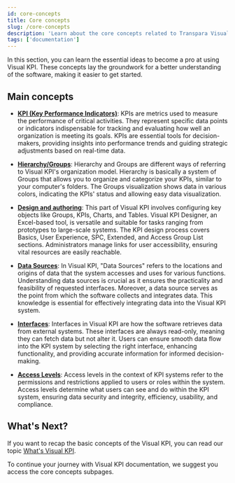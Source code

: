 ```yaml
---
id: core-concepts
title: Core concepts
slug: /core-concepts
description: 'Learn about the core concepts related to Transpara Visual KPI.'
tags: ['documentation']
---
```


In this section, you can learn the essential ideas to become a pro at using Visual KPI. These concepts lay the groundwork for a better understanding of the software, making it easier to get started.

## Main concepts 

- **[KPI (Key Performance Indicators)](./core-concepts/kpi)**: KPIs are metrics used to measure the performance of critical activities. They represent specific data points or indicators indispensable for tracking and evaluating how well an organization is meeting its goals. KPIs are essential tools for decision-makers, providing insights into performance trends and guiding strategic adjustments based on real-time data. 

- **[Hierarchy/Groups](./core-concepts/hierarchy)**: Hierarchy and Groups are different ways of referring to Visual KPI's organization model. Hierarchy is basically a system of Groups that allows you to organize and categorize your KPIs, similar to your computer's folders. The Groups visualization shows data in various colors, indicating the KPIs' status and allowing easy data visualization.

- **[Design and authoring](./core-concepts/design)**: This part of Visual KPI involves configuring key objects like Groups, KPIs, Charts, and Tables. Visual KPI Designer, an Excel-based tool, is versatile and suitable for tasks ranging from prototypes to large-scale systems. The KPI design process covers Basics, User Experience, SPC, Extended, and Access Group List sections. Administrators manage links for user accessibility, ensuring vital resources are easily reachable.

- **[Data Sources](./core-concepts/data-sources)**: In Visual KPI, "Data Sources" refers to the locations and origins of data that the system accesses and uses for various functions. Understanding data sources is crucial as it ensures the practicality and feasibility of requested interfaces. Moreover, a data source serves as the point from which the software collects and integrates data. This knowledge is essential for effectively integrating data into the Visual KPI system. 


-  **[Interfaces](./core-concepts/interfaces)**:  Interfaces in Visual KPI are how the software retrieves data from external systems. These interfaces are always read-only, meaning they can fetch data but not alter it. Users can ensure smooth data flow into the KPI system by selecting the right interface, enhancing functionality, and providing accurate information for informed decision-making.

-  **[Access Levels](./core-concepts/access-level)**: Access levels in the context of KPI systems refer to the permissions and restrictions applied to users or roles within the system. Access levels determine what users can see and do within the KPI system, ensuring data security and integrity, efficiency, usability, and compliance.

## What's Next?

If you want to recap the basic concepts of the Visual KPI, you can read our topic [What's Visual KPI](./).

To continue your journey with Visual KPI documentation, we suggest you access the core concepts subpages.
